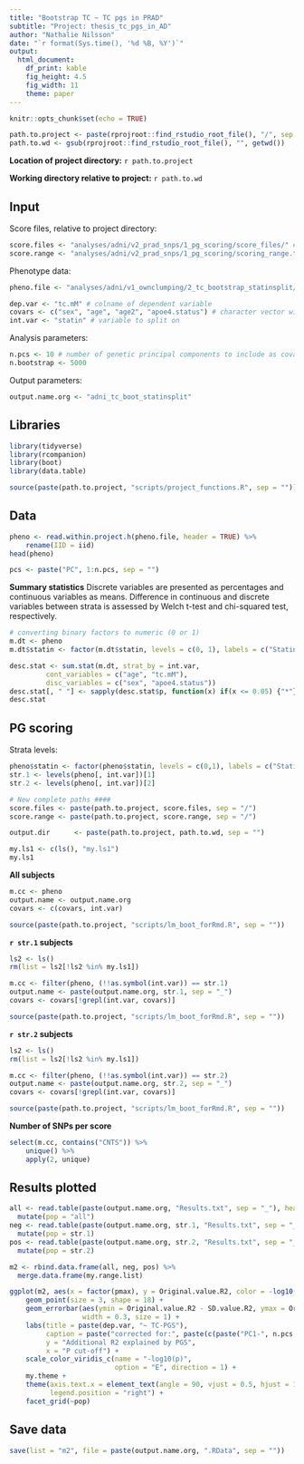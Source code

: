```yaml
---
title: "Bootstrap TC ~ TC pgs in PRAD"
subtitle: "Project: thesis_tc_pgs_in_AD"
author: "Nathalie Nilsson"
date: "`r format(Sys.time(), '%d %B, %Y')`"
output: 
  html_document: 
    df_print: kable
    fig_height: 4.5
    fig_width: 11
    theme: paper
---
```


```r
knitr::opts_chunk$set(echo = TRUE)
```

```r
path.to.project <- paste(rprojroot::find_rstudio_root_file(), "/", sep = "")
path.to.wd <- gsub(rprojroot::find_rstudio_root_file(), "", getwd())
```
**Location of project directory:** `r path.to.project`

**Working directory relative to project:** `r path.to.wd`

## Input

Score files, relative to project directory: 
```r
score.files <- "analyses/adni/v2_prad_snps/1_pg_scoring/score_files/" # folder with score files
score.range <- "analyses/adni/v2_prad_snps/1_pg_scoring/scoring_range.txt" # scoring range file
```

Phenotype data:
```r
pheno.file <- "analyses/adni/v1_ownclumping/2_tc_bootstrap_statinsplit/adni_tc_boot_data.txt"

dep.var <- "tc.mM" # colname of dependent variable
covars <- c("sex", "age", "age2", "apoe4.status") # character vector with colnames of covariates (PCs will be added separately)
int.var <- "statin" # variable to split on
```

Analysis parameters:
```r
n.pcs <- 10 # number of genetic principal components to include as covariates
n.bootstrap <- 5000
```

Output parameters:
```r
output.name.org <- "adni_tc_boot_statinsplit"
```

## Libraries
```r
library(tidyverse)
library(rcompanion)
library(boot)
library(data.table)

source(paste(path.to.project, "scripts/project_functions.R", sep = ""))
```

## Data
```r
pheno <- read.within.project.h(pheno.file, header = TRUE) %>%
    rename(IID = iid)
head(pheno)

pcs <- paste("PC", 1:n.pcs, sep = "")
```

**Summary statistics**
Discrete variables are presented as percentages and continuous variables as means. Difference in continuous and discrete variables between strata is assessed by Welch t-test and chi-squared test, respectively.
```r
# converting binary factors to numeric (0 or 1)
m.dt <- pheno
m.dt$statin <- factor(m.dt$statin, levels = c(0, 1), labels = c("Statin_neg", "Statin_pos"))

desc.stat <- sum.stat(m.dt, strat_by = int.var, 
         cont_variables = c("age", "tc.mM"), 
         disc_variables = c("sex", "apoe4.status"))
desc.stat[, " "] <- sapply(desc.stat$p, function(x) if(x <= 0.05) {"*"} else {""})
desc.stat
```

## PG scoring
Strata levels:
```r
pheno$statin <- factor(pheno$statin, levels = c(0,1), labels = c("Statin_neg", "Statin_pos"))
str.1 <- levels(pheno[, int.var])[1]
str.2 <- levels(pheno[, int.var])[2]
```

```r
# New complete paths ####
score.files <- paste(path.to.project, score.files, sep = "/")
score.range <- paste(path.to.project, score.range, sep = "/")

output.dir      <- paste(path.to.project, path.to.wd, sep = "")

my.ls1 <- c(ls(), "my.ls1")
my.ls1
```

**All subjects**
```r
m.cc <- pheno
output.name <- output.name.org
covars <- c(covars, int.var)

source(paste(path.to.project, "scripts/lm_boot_forRmd.R", sep = ""))
```

**`r str.1` subjects**
```r
ls2 <- ls()
rm(list = ls2[!ls2 %in% my.ls1])

m.cc <- filter(pheno, (!!as.symbol(int.var)) == str.1)
output.name <- paste(output.name.org, str.1, sep = "_")
covars <- covars[!grepl(int.var, covars)]

source(paste(path.to.project, "scripts/lm_boot_forRmd.R", sep = ""))
```

**`r str.2` subjects**
```r
ls2 <- ls()
rm(list = ls2[!ls2 %in% my.ls1])

m.cc <- filter(pheno, (!!as.symbol(int.var)) == str.2)
output.name <- paste(output.name.org, str.2, sep = "_")
covars <- covars[!grepl(int.var, covars)]

source(paste(path.to.project, "scripts/lm_boot_forRmd.R", sep = ""))
```

**Number of SNPs per score**
```r
select(m.cc, contains("CNTS")) %>%
    unique() %>%
    apply(2, unique)
```

## Results plotted
```r
all <- read.table(paste(output.name.org, "Results.txt", sep = "_"), header = TRUE) %>%
  mutate(pop = "all")
neg <- read.table(paste(output.name.org, str.1, "Results.txt", sep = "_"), header = TRUE)  %>%
  mutate(pop = str.1)
pos <- read.table(paste(output.name.org, str.2, "Results.txt", sep = "_"), header = TRUE) %>%
  mutate(pop = str.2)

m2 <- rbind.data.frame(all, neg, pos) %>%
  merge.data.frame(my.range.list)

ggplot(m2, aes(x = factor(pmax), y = Original.value.R2, color = -log10(Original.value.P))) +
    geom_point(size = 3, shape = 18) +
    geom_errorbar(aes(ymin = Original.value.R2 - SD.value.R2, ymax = Original.value.R2 + SD.value.R2), 
                  width = 0.3, size = 1) +
    labs(title = paste(dep.var, "~ TC-PGS"), 
         caption = paste("corrected for:", paste(c(paste("PC1-", n.pcs, sep = ""), covars, "and", int.var, "for the 'all' group"), collapse = ", "), "\nerror bars indicate SD"), 
         y = "Additional R2 explained by PGS", 
         x = "P cut-off") +
    scale_color_viridis_c(name = "-log10(p)", 
                          option = "E", direction = 1) +
    my.theme +
    theme(axis.text.x = element_text(angle = 90, vjust = 0.5, hjust = 1), 
          legend.position = "right") +
    facet_grid(~pop)
```

## Save data
```r
save(list = "m2", file = paste(output.name.org, ".RData", sep = ""))
```

